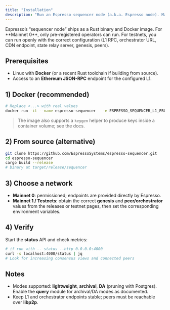 ```yaml
---
title: "Installation"
description: "Run an Espresso sequencer node (a.k.a. Espresso node). Mainnet-0 is permissioned; testnets are open—follow the required environment values."
---
```


<Note>
  Espresso’s “sequencer node” ships as a Rust binary and Docker image. For **Mainnet 0**, only pre-registered operators can run. For testnets, you can run openly with the correct configuration (L1 RPC, orchestrator URL, CDN endpoint, state relay server, genesis, peers).
</Note>

## Prerequisites

- Linux with **Docker** (or a recent Rust toolchain if building from source).
- Access to an **Ethereum JSON-RPC** endpoint for the configured L1.

## 1) Docker (recommended)

```bash
# Replace <...> with real values
docker run -it --name espresso-sequencer   -e ESPRESSO_SEQUENCER_L1_PROVIDER=<http://your-l1:8545>   -e ESPRESSO_SEQUENCER_ORCHESTRATOR_URL=<https://orchestrator.yournet>   -e ESPRESSO_SEQUENCER_CDN_ENDPOINT=<cdn.host:port>   -e ESPRESSO_STATE_RELAY_SERVER_URL=<https://state-relay.yournet>   -e ESPRESSO_SEQUENCER_STATE_PEERS=<peer1,peer2,...>   -e ESPRESSO_SEQUENCER_GENESIS_FILE=/etc/espresso/genesis.toml   -e ESPRESSO_SEQUENCER_LIBP2P_BIND_ADDRESS=0.0.0.0:9000   -e ESPRESSO_SEQUENCER_LIBP2P_ADVERTISE_ADDRESS=<public.ip>:9000   -v $(pwd)/genesis.toml:/etc/espresso/genesis.toml   ghcr.io/espressosystems/espresso-sequencer/sequencer:main   sequencer -- status --http 0.0.0.0:4000 -- query
```

> The image also supports a `keygen` helper to produce keys inside a container volume; see the docs.

## 2) From source (alternative)

```bash
git clone https://github.com/EspressoSystems/espresso-sequencer.git
cd espresso-sequencer
cargo build --release
# binary at target/release/sequencer
```

## 3) Choose a network

- **Mainnet 0**: permissioned; endpoints are provided directly by Espresso.
- **Mainnet 1 / Testnets**: obtain the correct **genesis** and **peer/orchestrator** values from the releases or testnet pages, then set the corresponding environment variables.

## 4) Verify

Start the **status** API and check metrics:

```bash
# if run with -- status --http 0.0.0.0:4000
curl -s localhost:4000/status | jq
# Look for increasing consensus views and connected peers
```

## Notes

- Modes supported: **lightweight**, **archival**, **DA** (pruning with Postgres). Enable the **query** module for archival/DA modes as documented.
- Keep L1 and orchestrator endpoints stable; peers must be reachable over **libp2p**.